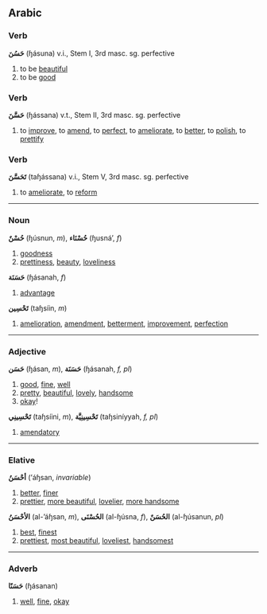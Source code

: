 ==Arabic==
===Verb===
'''حَسُنَ''' (ɧásuna) v.i., Stem I, 3rd masc. sg. perfective

# to be [[beautiful]]
# to be [[good]]

===Verb===
'''حَسَّنَ''' (ɧássana) v.t., Stem II, 3rd masc. sg. perfective

# to [[improve]], to [[amend]], to [[perfect]], to [[ameliorate]], to [[better]], to [[polish]], to [[prettify]]

===Verb===
'''تَحَسَّنَ''' (taɧássana) v.i., Stem V, 3rd masc. sg. perfective

# to [[ameliorate]], to [[reform]]

----

===Noun===
'''حُسْنٌ''' (ɧúsnun, ''m''), '''حُسْنَاء''' (ɧusná’, ''f'')

# [[goodness]]
# [[prettiness]], [[beauty]], [[loveliness]]


'''حَسَنَة''' (ɧásanah, ''f'')

# [[advantage]]


'''تَحْسِين''' (taɧsíin, ''m'')

# [[amelioration]], [[amendment]], [[betterment]], [[improvement]], [[perfection]]

----

===Adjective===
'''حَسَن''' (ɧásan, ''m''), '''حَسَنَة''' (ɧásanah, ''f, pl'')

# [[good]], [[fine]], [[well]]
# [[pretty]], [[beautiful]], [[lovely]], [[handsome]]
# [[okay]]!


'''تَحْسِينِي''' (taɧsíini, ''m''), '''تَحْسِينِيَّة''' (taɧsiníyyah, ''f, pl'')

# [[amendatory]]

----

===Elative===
'''أحْسَنُ''' (’áɧsan, ''invariable'')

# [[better]], [[finer]]
# [[prettier]], [[more beautiful]], [[lovelier]], [[more handsome]]


'''الأحْسَنُ''' (al-’áɧsan, ''m''), '''الحُسْنَى''' (al-ɧúsna, ''f''), '''الحُسَنٌ''' (al-ɧúsanun, ''pl'')

# [[best]], [[finest]]
# [[prettiest]], [[most beautiful]], [[loveliest]], [[handsomest]]

----

===Adverb===
'''حَسَنًا''' (ɧásanan)

# [[well]], [[fine]], [[okay]]